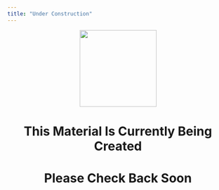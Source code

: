 ```yaml
---
title: "Under Construction"
---
```



<center>
<img src="/img/under-construction.png" style="height:175px">
</center>


<center>

<h1>This Material Is Currently Being Created</h1>

<h1>Please Check Back Soon</h1>


</center>